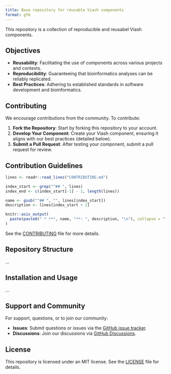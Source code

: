 ```yaml
---
title: Base repository for reusable Viash components
format: gfm
---
```


This repository is a collection of reproducible and reusabel Viash components.

## Objectives

- **Reusability**: Facilitating the use of components across various projects and contexts.
- **Reproducibility**: Guaranteeing that bioinformatics analyses can be reliably replicated.
- **Best Practices**: Adhering to established standards in software development and bioinformatics.

## Contributing

We encourage contributions from the community. To contribute:

1. **Fork the Repository**: Start by forking this repository to your account.
2. **Develop Your Component**: Create your Viash component, ensuring it aligns with our best practices (detailed below).
3. **Submit a Pull Request**: After testing your component, submit a pull request for review.

## Contribution Guidelines

```r
lines <- readr::read_lines("CONTRIBUTING.md")

index_start <- grep("^## ", lines)
index_end <- c(index_start[-1] - 1, length(lines))

name <- gsub("^## ", "", lines[index_start])
description <- lines[index_start + 2]

knitr::asis_output(
  paste(paste0(" * **", name, "**: ", description, "\n"), collapse = "")
)
```

See the [CONTRIBUTING](CONTRIBUTING.md) file for more details.

## Repository Structure

...

## Installation and Usage

...

## Support and Community

For support, questions, or to join our community:

- **Issues**: Submit questions or issues via the [GitHub issue tracker](https://github.com/openpipelines-bio/base/issues).
- **Discussions**: Join our discussions via [GitHub Discussions](https://github.com/openpipelines-bio/base/discussions).

## License
This repository is licensed under an MIT license. See the [LICENSE](LICENSE) file for details.
